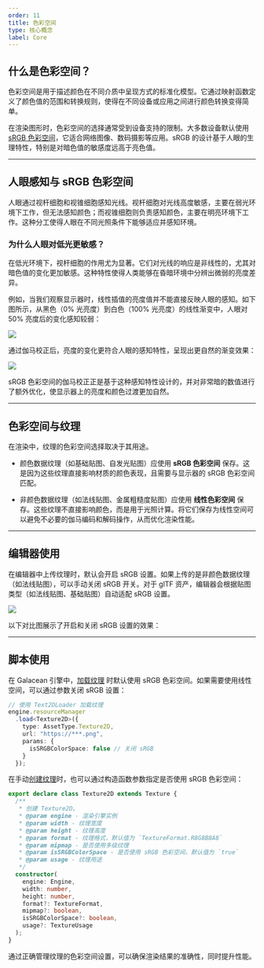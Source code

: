 ```yaml
---
order: 11
title: 色彩空间
type: 核心概念
label: Core
---
```


## 什么是色彩空间？

色彩空间是用于描述颜色在不同介质中呈现方式的标准化模型。它通过映射函数定义了颜色值的范围和转换规则，使得在不同设备或应用之间进行颜色转换变得简单。

在渲染图形时，色彩空间的选择通常受到设备支持的限制。大多数设备默认使用 [sRGB 色彩空间](https://www.wikiwand.com/en/articles/SRGB)，它适合网络图像、数码摄影等应用。sRGB 的设计基于人眼的生理特性，特别是对暗色值的敏感度远高于亮色值。

---

## 人眼感知与 sRGB 色彩空间

人眼通过视杆细胞和视锥细胞感知光线。视杆细胞对光线高度敏感，主要在弱光环境下工作，但无法感知颜色；而视锥细胞则负责感知颜色，主要在明亮环境下工作。这种分工使得人眼在不同光照条件下能够适应并感知环境。

### 为什么人眼对低光更敏感？

在低光环境下，视杆细胞的作用尤为显著。它们对光线的响应是非线性的，尤其对暗色值的变化更加敏感。这种特性使得人类能够在昏暗环境中分辨出微弱的亮度差异。

例如，当我们观察显示器时，线性插值的亮度值并不能直接反映人眼的感知。如下图所示，从黑色（0% 光亮度）到白色（100% 光亮度）的线性渐变中，人眼对 50% 亮度后的变化感知较弱：

<Image src="https://gw.alipayobjects.com/zos/OasisHub/dc1cacea-4348-4010-ac98-18ff65c3f045/linearGradient_steps.png" />

通过伽马校正后，亮度的变化更符合人眼的感知特性，呈现出更自然的渐变效果：

<Image src="https://gw.alipayobjects.com/zos/OasisHub/d1492e83-522b-4e8b-b0ea-ccbfcb39a614/gammaGradient_steps.png" />

sRGB 色彩空间的伽马校正正是基于这种感知特性设计的，并对非常暗的数值进行了额外优化，使显示器上的亮度和颜色过渡更加自然。

---

## 色彩空间与纹理

在渲染中，纹理的色彩空间选择取决于其用途。

* 颜色数据纹理（如基础贴图、自发光贴图）应使用 **sRGB 色彩空间** 保存。这是因为这些纹理直接影响材质的颜色表现，且需要与显示器的 sRGB 色彩空间匹配。

* 非颜色数据纹理（如法线贴图、金属粗糙度贴图）应使用 **线性色彩空间** 保存。这些纹理不直接影响颜色，而是用于光照计算。将它们保存为线性空间可以避免不必要的伽马编码和解码操作，从而优化渲染性能。

---

## 编辑器使用

在编辑器中上传纹理时，默认会开启 sRGB 设置。如果上传的是非颜色数据纹理（如法线贴图），可以手动关闭 sRGB 开关。对于 glTF 资产，编辑器会根据贴图类型（如法线贴图、基础贴图）自动适配 sRGB 设置。

<Image src="https://gw.alipayobjects.com/zos/OasisHub/185f73d9-ffa5-494c-b317-76345eb4bc3d/image-20250522184013437.png" />

以下对比图展示了开启和关闭 sRGB 设置的效果：

<Comparison
  leftSrc="https://gw.alipayobjects.com/zos/OasisHub/bc3895dc-3813-4a59-b508-14660055fabe/screenshot_srgb.png"
  leftText="sRGB ON"
  rightSrc="https://gw.alipayobjects.com/zos/OasisHub/bdf12227-1a3e-4f11-b15b-33a4caa642a4/screenshot_linear.png"
  rightText="sRGB OFF"
/>

---

## 脚本使用

在 Galacean 引擎中，[加载纹理](/docs/assets/load) 时默认使用 sRGB 色彩空间。如果需要使用线性空间，可以通过参数关闭 sRGB 设置：

```ts showLineNumbers {7}
// 使用 Text2DLoader 加载纹理
engine.resourceManager
  .load<Texture2D>({
    type: AssetType.Texture2D,
    url: "https://***.png",
    params: {
      isSRGBColorSpace: false // 关闭 sRGB
    }
  });
```

在手动[创建纹理](/apis/core/#Texture2D)时，也可以通过构造函数参数指定是否使用 sRGB 色彩空间：

```ts showLineNumbers {9,18}
export declare class Texture2D extends Texture {
  /**
   * 创建 Texture2D。
   * @param engine - 渲染引擎实例
   * @param width - 纹理宽度
   * @param height - 纹理高度
   * @param format - 纹理格式，默认值为 `TextureFormat.R8G8B8A8`
   * @param mipmap - 是否使用多级纹理
   * @param isSRGBColorSpace - 是否使用 sRGB 色彩空间，默认值为 `true`
   * @param usage - 纹理用途
   */
  constructor(
    engine: Engine,
    width: number,
    height: number,
    format?: TextureFormat,
    mipmap?: boolean,
    isSRGBColorSpace?: boolean,
    usage?: TextureUsage
  );
}
```


通过正确管理纹理的色彩空间设置，可以确保渲染结果的准确性，同时提升性能。
